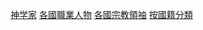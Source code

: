 {{Commonscat|Theologians by country}}
{{Categories by country|nocat}}

[[Category:神学家|]]
[[Category:各國職業人物|]]
[[Category:各國宗教領袖|]]
[[Category:按國籍分類|]]